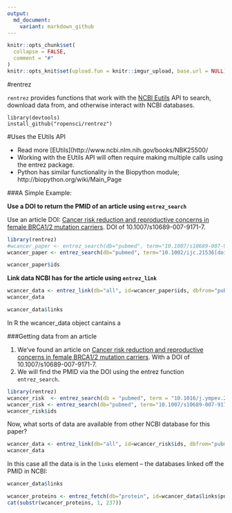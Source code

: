 ```yaml
---
output:
  md_document:
    variant: markdown_github
---
```


```r
knitr::opts_chunk$set(
  collapse = FALSE,
  comment = "#"
)
knitr::opts_knit$set(upload.fun = knitr::imgur_upload, base.url = NULL)  

```

#rentrez

`rentrez` provides functions that work with the [NCBI Eutils](http://www.ncbi.nlm.nih.gov/books/NBK25500/)
API to search, download data from, and otherwise interact with NCBI databases.

```
library(devtools)
install_github("ropensci/rentrez")
```

#Uses the EUtils API

* Read more [EUtils](http://www.ncbi.nlm.nih.gov/books/NBK25500/
* Working with the EUtils API will often require making multiple calls using the entrez package.
* Python has similar functionality in the Biopython module; http://biopython.org/wiki/Main_Page

###A Simple Example:

**Use a DOI to return the PMID of an article using `entrez_search`** 

Use an article DOI: 
[Cancer risk reduction and reproductive concerns in female BRCA1/2 mutation carriers](http://dx.doi.org/10.1007/s10689-007-9171-7). DOI of 10.1007/s10689-007-9171-7. 

```r
library(rentrez)
#wcancer_paper <- entrez_search(db="pubmed", term="10.1007/s10689-007-9171-7[doi]")
wcancer_paper <- entrez_search(db="pubmed", term="10.1002/ijc.21536[doi]")

wcancer_paper$ids
```

**Link data NCBI has for the article using `entrez_link`** 

```r
wcancer_data <- entrez_link(db="all", id=wcancer_paper$ids, dbfrom="pubmed")
wcancer_data
```
```r
wcancer_data$links
```
In R the wcancer_data object cantains a


###Getting data from an article

1. We've found an article on [Cancer risk reduction and reproductive concerns in female BRCA1/2 mutation carriers](http://dx.doi.org/10.1007/s10689-007-9171-7). With a DOI of 10.1007/s10689-007-9171-7. 
2. We will find the PMID via the DOI using the entrez function `entrez_search`.

```r
library(rentrez)
wcancer_risk  <- entrez_search(db = "pubmed", term = "10.1016/j.ympev.2010.07.013[doi]")
wcancer_risk <- entrez_search(db="pubmed", term="10.1007/s10689-007-9171-7[doi]")
wcancer_risk$ids
```

Now, what sorts of data are available from other NCBI database for this paper?

```r
wcancer_data <- entrez_link(db="all", id=wcancer_risk$ids, dbfrom="pubmed")
wcancer_data
```
In this case all the data is in the `links` element -- the databases linked off the PMID in NCBI:

```r
wcancer_data$links
```

```r
wcancer_proteins <- entrez_fetch(db="protein", id=wcancer_data$links$pubmed_gene, rettype="fasta")
cat(substr(wcancer_proteins, 1, 237))
```


